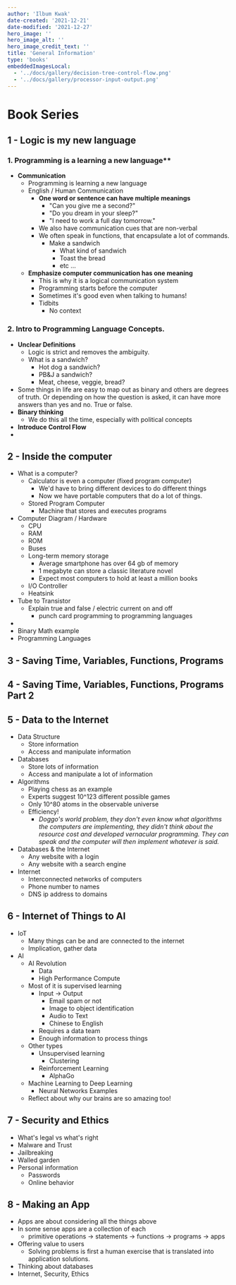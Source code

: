 ```yaml
---
author: 'Ilbum Kwak'
date-created: '2021-12-21'
date-modified: '2021-12-27'
hero_image: ''
hero_image_alt: ''
hero_image_credit_text: ''
title: 'General Information'
type: 'books'
embeddedImagesLocal:
  - '../docs/gallery/decision-tree-control-flow.png'
  - '../docs/gallery/processor-input-output.png'
---
```



# Book Series

## 1 - Logic is my new language

### 1. Programming is a learning a new language\*\*

- **Communication**
  - Programming is learning a new language
  - English / Human Communication
    - **One word or sentence can have multiple meanings**
      - "Can you give me a second?"
      - "Do you dream in your sleep?"
      - "I need to work a full day tomorrow."
    - We also have communication cues that are non-verbal
    - We often speak in functions, that encapsulate a lot of commands.
      - Make a sandwich
        - What kind of sandwich
        - Toast the bread
        - etc ...
  - **Emphasize computer communication has one meaning**
    - This is why it is a logical communication system
    - Programming starts before the computer
    - Sometimes it's good even when talking to humans!
    - Tidbits
      - No context

### 2. **Intro to Programming Language Concepts.**

- **Unclear Definitions**
  - Logic is strict and removes the ambiguity.
  - What is a sandwich?
    - Hot dog a sandwich?
    - PB&J a sandwich?
    - Meat, cheese, veggie, bread?
- Some things in life are easy to map out as binary and others are degrees of truth. Or depending on how the question is asked, it can have more answers than yes and no. True or false.
- **Binary thinking**
  - We do this all the time, especially with political concepts
- **Introduce Control Flow**
- <GatsbyImage
    alt="Decision Tree Control Flow"
    image={getImage(props.localImages[0])}
    className="max-width-40rem"
  />

## 2 - Inside the computer

- What is a computer?
  - Calculator is even a computer (fixed program computer)
    - We'd have to bring different devices to do different things
    - Now we have portable computers that do a lot of things.
  - Stored Program Computer
    - Machine that stores and executes programs
- Computer Diagram / Hardware
  - CPU
  - RAM
  - ROM
  - Buses
  - Long-term memory storage
    - Average smartphone has over 64 gb of memory
    - 1 megabyte can store a classic literature novel
    - Expect most computers to hold at least a million books
  - I/O Controller
  - Heatsink
- Tube to Transistor
  - Explain true and false / electric current on and off
    - punch card programming to programming languages
- <GatsbyImage
    alt="Processor Input Output Diagram"
    image={getImage(props.localImages[1])}
    className="max-width-40rem"
  />
- Binary Math example
- Programming Languages

## 3 - Saving Time, Variables, Functions, Programs

## 4 - Saving Time, Variables, Functions, Programs Part 2

## 5 - Data to the Internet

- Data Structure
  - Store information
  - Access and manipulate information
- Databases
  - Store lots of information
  - Access and manipulate a lot of information
- Algorithms
  - Playing chess as an example
  - Experts suggest 10^123 different possible games
  - Only 10^80 atoms in the observable universe
  - Efficiency!
    - _Doggo's world problem, they don't even know what algorithms the computers are implementing, they didn't think about the resource cost and developed vernacular programming. They can speak and the computer will then implement whatever is said._
- Databases & the Internet
  - Any website with a login
  - Any website with a search engine
- Internet
  - Interconnected networks of computers
  - Phone number to names
  - DNS ip address to domains

## 6 - Internet of Things to AI

- IoT
  - Many things can be and are connected to the internet
  - Implication, gather data
- AI
  - AI Revolution
    - Data
    - High Performance Compute
  - Most of it is supervised learning
    - Input → Output
      - Email spam or not
      - Image to object identification
      - Audio to Text
      - Chinese to English
    - Requires a data team
    - Enough information to process things
  - Other types
    - Unsupervised learning
      - Clustering
    - Reinforcement Learning
      - AlphaGo
  - Machine Learning to Deep Learning
    - Neural Networks Examples
  - Reflect about why our brains are so amazing too!

## 7 - Security and Ethics

- What's legal vs what's right
- Malware and Trust
- Jailbreaking
- Walled garden
- Personal information
  - Passwords
  - Online behavior

## 8 - Making an App

- Apps are about considering all the things above
- In some sense apps are a collection of each
  - primitive operations → statements → functions → programs → apps
- Offering value to users
  - Solving problems is first a human exercise that is translated into application solutions.
- Thinking about databases
- Internet, Security, Ethics
